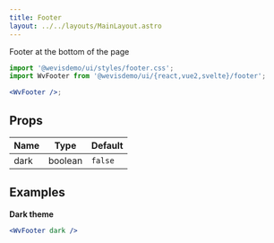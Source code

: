 ```yaml
---
title: Footer
layout: ../../layouts/MainLayout.astro
---
```



Footer at the bottom of the page

<div class="not-prose component-preview">
<WvFooter />
</div>

```jsx
import '@wevisdemo/ui/styles/footer.css';
import WvFooter from '@wevisdemo/ui/{react,vue2,svelte}/footer';

<WvFooter />;
```

## Props

| Name | Type    | Default |
| ---- | ------- | ------- |
| dark | boolean | `false` |

## Examples

**Dark theme**

<div class="not-prose component-preview-dark">
<WvFooter dark />
</div>

```jsx
<WvFooter dark />
```
